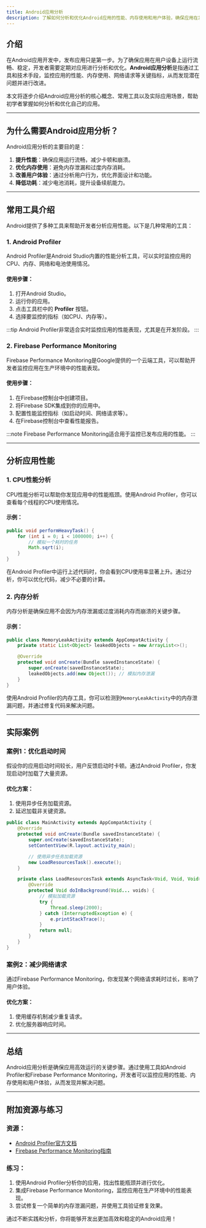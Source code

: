 ```yaml
---
title: Android应用分析
description: 了解如何分析和优化Android应用的性能、内存使用和用户体验，确保应用在发布后保持高效和稳定。
---
```


## 介绍

在Android应用开发中，发布应用只是第一步。为了确保应用在用户设备上运行流畅、稳定，开发者需要定期对应用进行分析和优化。**Android应用分析**是指通过工具和技术手段，监控应用的性能、内存使用、网络请求等关键指标，从而发现潜在问题并进行改进。

本文将逐步介绍Android应用分析的核心概念、常用工具以及实际应用场景，帮助初学者掌握如何分析和优化自己的应用。

---

## 为什么需要Android应用分析？

Android应用分析的主要目的是：
1. **提升性能**：确保应用运行流畅，减少卡顿和崩溃。
2. **优化内存使用**：避免内存泄漏和过度内存消耗。
3. **改善用户体验**：通过分析用户行为，优化界面设计和功能。
4. **降低功耗**：减少电池消耗，提升设备续航能力。

---

## 常用工具介绍

Android提供了多种工具来帮助开发者分析应用性能。以下是几种常用的工具：

### 1. Android Profiler
Android Profiler是Android Studio内置的性能分析工具，可以实时监控应用的CPU、内存、网络和电池使用情况。

#### 使用步骤：
1. 打开Android Studio。
2. 运行你的应用。
3. 点击工具栏中的 **Profiler** 按钮。
4. 选择要监控的指标（如CPU、内存等）。

:::tip
Android Profiler非常适合实时监控应用的性能表现，尤其是在开发阶段。
:::

### 2. Firebase Performance Monitoring
Firebase Performance Monitoring是Google提供的一个云端工具，可以帮助开发者监控应用在生产环境中的性能表现。

#### 使用步骤：
1. 在Firebase控制台中创建项目。
2. 将Firebase SDK集成到你的应用中。
3. 配置性能监控指标（如启动时间、网络请求等）。
4. 在Firebase控制台中查看性能报告。

:::note
Firebase Performance Monitoring适合用于监控已发布应用的性能。
:::

---

## 分析应用性能

### 1. CPU性能分析
CPU性能分析可以帮助你发现应用中的性能瓶颈。使用Android Profiler，你可以查看每个线程的CPU使用情况。

#### 示例：
```java
public void performHeavyTask() {
    for (int i = 0; i < 1000000; i++) {
        // 模拟一个耗时的任务
        Math.sqrt(i);
    }
}
```

在Android Profiler中运行上述代码时，你会看到CPU使用率显著上升。通过分析，你可以优化代码，减少不必要的计算。

### 2. 内存分析
内存分析是确保应用不会因为内存泄漏或过度消耗内存而崩溃的关键步骤。

#### 示例：
```java
public class MemoryLeakActivity extends AppCompatActivity {
    private static List<Object> leakedObjects = new ArrayList<>();

    @Override
    protected void onCreate(Bundle savedInstanceState) {
        super.onCreate(savedInstanceState);
        leakedObjects.add(new Object()); // 模拟内存泄漏
    }
}
```

使用Android Profiler的内存工具，你可以检测到`MemoryLeakActivity`中的内存泄漏问题，并通过修复代码来解决问题。

---

## 实际案例

### 案例1：优化启动时间
假设你的应用启动时间较长，用户反馈启动时卡顿。通过Android Profiler，你发现启动时加载了大量资源。

#### 优化方案：
1. 使用异步任务加载资源。
2. 延迟加载非关键资源。

```java
public class MainActivity extends AppCompatActivity {
    @Override
    protected void onCreate(Bundle savedInstanceState) {
        super.onCreate(savedInstanceState);
        setContentView(R.layout.activity_main);

        // 使用异步任务加载资源
        new LoadResourcesTask().execute();
    }

    private class LoadResourcesTask extends AsyncTask<Void, Void, Void> {
        @Override
        protected Void doInBackground(Void... voids) {
            // 模拟加载资源
            try {
                Thread.sleep(2000);
            } catch (InterruptedException e) {
                e.printStackTrace();
            }
            return null;
        }
    }
}
```

### 案例2：减少网络请求
通过Firebase Performance Monitoring，你发现某个网络请求耗时过长，影响了用户体验。

#### 优化方案：
1. 使用缓存机制减少重复请求。
2. 优化服务器响应时间。

---

## 总结

Android应用分析是确保应用高效运行的关键步骤。通过使用工具如Android Profiler和Firebase Performance Monitoring，开发者可以监控应用的性能、内存使用和用户体验，从而发现并解决问题。

---

## 附加资源与练习

### 资源：
- [Android Profiler官方文档](https://developer.android.com/studio/profile/android-profiler)
- [Firebase Performance Monitoring指南](https://firebase.google.com/docs/perf-mon)

### 练习：
1. 使用Android Profiler分析你的应用，找出性能瓶颈并进行优化。
2. 集成Firebase Performance Monitoring，监控应用在生产环境中的性能表现。
3. 尝试修复一个简单的内存泄漏问题，并使用工具验证修复效果。

通过不断实践和分析，你将能够开发出更加高效和稳定的Android应用！